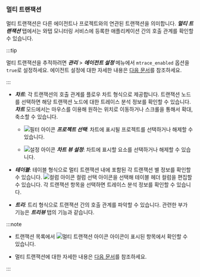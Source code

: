 ### 멀티 트랜잭션

멀티 트랜잭션은 다른 에이전트나 프로젝트와의 연관된 트랜잭션을 의미합니다. ***멀티 트랜잭션*** 탭에서는 와탭 모니터링 서비스에 등록한 애플리케이션 간의 호출 관계를 확인할 수 있습니다.

:::tip

멀티 트랜잭션을 추적하려면 ***관리*** > ***에이전트 설정*** 메뉴에서 `mtrace_enabled` 옵션을 `true`로 설정하세요. 에이전트 설정에 대한 자세한 내용은 [다음 문서](set-agent#set-agent-service)를 참조하세요.

:::

<ProdImg img="analysis-tx-multi.png" desc="멀티 트랜잭션" />

* ***차트***: 각 트랜잭션의 호출 관계를 플로우 차트 형식으로 제공합니다. 트랜잭션 노드를 선택하면 해당 트랜잭션 노드에 대한 트레이스 분석 정보를 확인할 수 있습니다. ***차트*** 모드에서는 마우스를 이용해 원하는 위치로 이동하거나 스크롤을 통해서 확대, 축소할 수 있습니다.

  * ![필터 아이콘](/img/ico-filter.svg) ***프로젝트 선택***: 차트에 표시될 프로젝트를 선택하거나 해제할 수 있습니다.

  * ![설정 아이콘](/img/ico-setting.svg) ***차트 뷰 설정***: 차트에 표시할 요소를 선택하거나 해제할 수 있습니다.

* ***테이블***: 테이블 형식으로 멀티 트랜잭션 내에 포함된 각 트랜잭션 별 정보를 확인할 수 있습니다. ![컬럼 아이콘](/img/ico-column.svg) 컬럼 선택 아이콘을 선택해 테이블 헤더 컬럼을 편집할 수 있습니다. 각 트랜잭션 항목을 선택하면 트레이스 분석 정보를 확인할 수 있습니다.

* ***트리***: 트리 형식으로 트랜잭션 간의 호출 관계를 파악할 수 있습니다. 관련한 부가 기능은 ***트리뷰*** 탭의 기능과 같습니다.

:::note

* 트랜잭션 목록에서 ![멀티 트랜잭션 아이콘](/img/ic-s-mult-transation.svg) 아이콘이 표시된 항목에서 확인할 수 있습니다.

* 멀티 트랜잭션에 대한 자세한 내용은 [다음 문서](trs-multi-trace)를 참조하세요.

:::